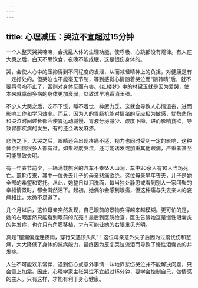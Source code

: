 ```yaml
---
---
---
```

title: 心理减压：哭泣不宜超过15分钟
---



一个人整天哭哭啼啼，会扰乱人体的生理功能，使呼吸、心跳都没有规律。有人在大哭之后，白天不思饮食，夜晚不能成眠，这是很伤身体的。

哭，会使人心中的压抑得到不同程度的发泄，从而减轻精神上的负担，对健康是有一定好处的。但哭泣也不能毫无节制，等到感觉心情随着哭泣而“阴转晴”后，就不要再号啕不止了，否则对身体反而有害。《红楼梦》中的林黛玉就是因为爱哭，使本来就羸弱多病的身体更加衰弱，以致过早地香消玉殒。

不少人大哭之后，吃不下饭，睡不着觉，神疲力乏。这就会导致人心情沮丧，进而影响工作和学习效率。而且，因为人的胃肠机能对情绪的反应极为敏感，忧愁悲伤和哭泣时间过长都会使胃运动减慢、胃液分泌减少、酸度下降，进而影响食欲，导致胃部疾病的发生，有的还会诱发麻疹。

悲伤之下，大哭之后，眼睛还会出现疼痛不适，视力也同时受到一定的影响，这种体会相信很多人都有过。如果过度哭泣，还可能诱发或加重其他眼病，严重者甚至可能导致失明。

有一年春节前夕，一辆满载旅客的汽车不幸坠入山涧，车中20余人有10人当场死亡。噩耗传来，其中一位失去儿子的母亲悲痛欲绝。这位母亲早年丧夫，儿子是她全部的希望和寄托。从此，她整日以泪洗面，每当独处静思或看到别人一家团聚的幸福情景时，都会潸然泪下。起初，她偶尔会感到眼痛，但这种痛与失去亲人的哀痛相比，太微不足道了。

几个月以后，这位母亲突然发现，自己眼前的景物变得越来越模糊。更可怕的是，她的右眼居然只能看到眼前的光亮！最后到医院检查，医生告诉她这是慢性泪囊炎的并发症，也许只有角膜移植，才有可能让她的右眼重见光明。

真是“屋漏偏逢连夜雨，穿行又遇顶头风”！这位母亲意外失子后因为过度忧伤和悲痛，大大降低了身体的抗病能力，最终因为反复哭泣流泪而导致了慢性泪囊炎的并发症。

人生不可能欢乐常伴，遇到伤心或意外事情一味地靠悲伤哭泣并不能解决问题，只会雪上加霜。因此，心理学家主张哭泣不宜超过15分钟，要学会控制自己，做情感的主人。只有这样，才能有利于身心健康。